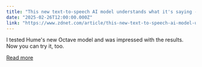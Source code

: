 ```yaml
---
title: "This new text-to-speech AI model understands what it's saying - how to try it for free"
date: "2025-02-26T12:00:00.000Z"
link: "https://www.zdnet.com/article/this-new-text-to-speech-ai-model-understands-what-its-saying-how-to-try-it-for-free/"
---
```


I tested Hume's new Octave model and was impressed with the results. Now you can try it, too.

[Read more](https://www.zdnet.com/article/this-new-text-to-speech-ai-model-understands-what-its-saying-how-to-try-it-for-free/)
